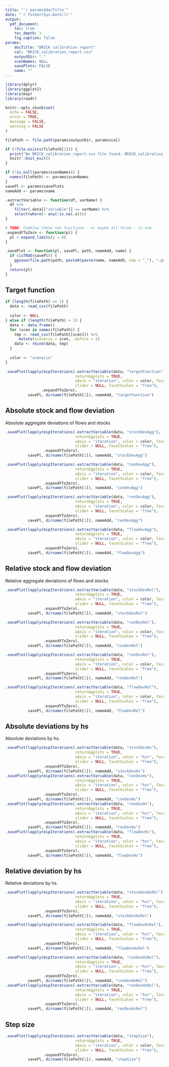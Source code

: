 ```yaml
---
title: "`r params$docTitle`"
date: "`r format(Sys.Date())`"
output:
  pdf_document:
    toc: true
    toc_depth: 3
    fig_caption: false
params:
    docTitle: "BRICK calibration report"
    cal: "BRICK_calibration_report.csv"
    outputDir: "."
    scenNames: NULL
    savePlots: FALSE
    name: ""
---
```


```r
library(dplyr)
library(ggplot2)
library(mip)
library(readr)

knitr::opts_chunk$set(
  echo = FALSE,
  error = TRUE,
  message = FALSE,
  warning = FALSE
)
```


```r
filePath <- file.path(params$outputDir, params$cal)

if (!file.exists(filePath[1])) {
  print("No BRICK_calibration_report.csv file found. BRICK_calibration_calibration.csv is normally produced during calibration runs.")
  knitr::knit_exit()
}

if (!is.null(params$scenNames)) {
  names(filePath) <- params$scenNames
}
savePl <- params$savePlots
nameAdd <- params$name

.extractVariable <- function(df, varName) {
  df %>%
    filter(.data[["variable"]] == varName) %>%
    select(where(~ any(!is.na(.x))))
}

# TODO: Combine these two functions - or maybe all three - in one
.expandYToZero <- function(pl) {
  pl + expand_limits(y = 0)
}

.savePlot <- function(pl, savePl, path, nameAdd, name) {
  if (isTRUE(savePl)) {
    ggsave(file.path(path, paste0(paste(name, nameAdd, sep = "_"), ".png")), pl)
  }
  return(pl)
}

```

## Target function

```r

if (length(filePath) == 1) {
  data <- read_csv(filePath)
  
  color <- NULL
} else if (length(filePath) > 1) {
  data <- data.frame()
  for (scen in names(filePath)) {
    tmp <- read_csv(filePath[[scen]]) %>%
      mutate(scenario = scen, .before = 1)
    data <- rbind(data, tmp)
  }
  
  color <- "scenario"
}

```

```r

.savePlot(lapply(mipIterations(.extractVariable(data, "targetFunction"),
                               returnGgplots = TRUE,
                               xAxis = "iteration", color = color, facets = c("typ", "loc"),
                               slider = NULL, facetScales = "free"),
                .expandYToZero),
          savePl, dirname(filePath[1]), nameAdd, "targetFunction")


```

## Absolute stock and flow deviation

Absolute aggregate deviations of flows and stocks

```r
.savePlot(lapply(mipIterations(.extractVariable(data, "stockDevAgg"),
                               returnGgplots = TRUE,
                               xAxis = "iteration", color = color, facets = c("typ", "loc"),
                               slider = NULL, facetScales = "free"),
                 .expandYToZero),
          savePl, dirname(filePath[1]), nameAdd, "stockDevAgg")

.savePlot(lapply(mipIterations(.extractVariable(data, "conDevAgg"),
                               returnGgplots = TRUE,
                               xAxis = "iteration", color = color, facets = c("typ", "loc"),
                               slider = NULL, facetScales = "free"),
                 .expandYToZero),
          savePl, dirname(filePath[1]), nameAdd, "conDevAgg")

.savePlot(lapply(mipIterations(.extractVariable(data, "renDevAgg"),
                               returnGgplots = TRUE,
                               xAxis = "iteration", color = color, facets = c("typ", "loc"),
                               slider = NULL, facetScales = "free"),
                 .expandYToZero),
          savePl, dirname(filePath[1]), nameAdd, "renDevAgg")

.savePlot(lapply(mipIterations(.extractVariable(data, "flowDevAgg"),
                               returnGgplots = TRUE,
                               xAxis = "iteration", color = color, facets = c("typ", "loc"),
                               slider = NULL, facetScales = "free"),
                 .expandYToZero),
          savePl, dirname(filePath[1]), nameAdd, "flowDevAgg")

```


## Relative stock and flow deviation

Relative aggregate deviations of flows and stocks

```r
.savePlot(lapply(mipIterations(.extractVariable(data, "stockDevRel"),
                               returnGgplots = TRUE,
                               xAxis = "iteration", color = color, facets = c("typ", "loc"),
                               slider = NULL, facetScales = "free"),
                 .expandYToZero),
          savePl, dirname(filePath[1]), nameAdd, "stockDevRel")

.savePlot(lapply(mipIterations(.extractVariable(data, "conDevRel"),
                               returnGgplots = TRUE,
                               xAxis = "iteration", color = color, facets = c("typ", "loc"),
                               slider = NULL, facetScales = "free"),
                 .expandYToZero),
          savePl, dirname(filePath[1]), nameAdd, "conDevRel")

.savePlot(lapply(mipIterations(.extractVariable(data, "renDevRel"),
                               returnGgplots = TRUE,
                               xAxis = "iteration", color = color, facets = c("typ", "loc"),
                               slider = NULL, facetScales = "free"),
                 .expandYToZero),
          savePl, dirname(filePath[1]), nameAdd, "renDevRel")

.savePlot(lapply(mipIterations(.extractVariable(data, "flowDevRel"),
                               returnGgplots = TRUE,
                               xAxis = "iteration", color = color, facets = c("typ", "loc"),
                               slider = NULL, facetScales = "free"),
                 .expandYToZero),
          savePl, dirname(filePath[1]), nameAdd, "flowDevRel")

```

## Absolute deviations by hs

Absolute deviations by hs.

```r
.savePlot(lapply(mipIterations(.extractVariable(data, "stockDevHs"),
                               returnGgplots = TRUE,
                               xAxis = "iteration", color = "hsr", facets = c("typ", "loc"),
                               slider = NULL, facetScales = "free"),
                 .expandYToZero),
          savePl, dirname(filePath[1]), nameAdd, "stockDevHs")
.savePlot(lapply(mipIterations(.extractVariable(data, "conDevHs"),
                               returnGgplots = TRUE,
                               xAxis = "iteration", color = "hsr", facets = c("typ", "loc"),
                               slider = NULL, facetScales = "free"),
                 .expandYToZero),
          savePl, dirname(filePath[1]), nameAdd, "conDevHs")
.savePlot(lapply(mipIterations(.extractVariable(data, "renDevHs"),
                               returnGgplots = TRUE,
                               xAxis = "iteration", color = "hsr", facets = c("typ", "loc"),
                               slider = NULL, facetScales = "free"),
                 .expandYToZero),
          savePl, dirname(filePath[1]), nameAdd, "renDevHs")
.savePlot(lapply(mipIterations(.extractVariable(data, "flowDevHs"),
                               returnGgplots = TRUE,
                               xAxis = "iteration", color = "hsr", facets = c("typ", "loc"),
                               slider = NULL, facetScales = "free"),
                 .expandYToZero),
          savePl, dirname(filePath[1]), nameAdd, "flowDevHs")
```

## Relative deviation by hs

Relative deviations by hs.

```r
.savePlot(lapply(mipIterations(.extractVariable(data, "stockDevHsRel"),
                               returnGgplots = TRUE,
                               xAxis = "iteration", color = "hsr", facets = c("typ", "loc"),
                               slider = NULL, facetScales = "free"),
                 .expandYToZero),
          savePl, dirname(filePath[1]), nameAdd, "stockDevHsRel")

.savePlot(lapply(mipIterations(.extractVariable(data, "flowDevHsRel"),
                               returnGgplots = TRUE,
                               xAxis = "iteration", color = "hsr", facets = c("typ", "loc"),
                               slider = NULL, facetScales = "free"),
                 .expandYToZero),
          savePl, dirname(filePath[1]), nameAdd, "flowDevHsRel")

.savePlot(lapply(mipIterations(.extractVariable(data, "conDevHsRel"),
                               returnGgplots = TRUE,
                               xAxis = "iteration", color = "hsr", facets = c("typ", "loc"),
                               slider = NULL, facetScales = "free"),
                 .expandYToZero),
          savePl, dirname(filePath[1]), nameAdd, "conDevHsRel")
.savePlot(lapply(mipIterations(.extractVariable(data, "renDevHsRel"),
                               returnGgplots = TRUE,
                               xAxis = "iteration", color = "hsr", facets = c("typ", "loc"),
                               slider = NULL, facetScales = "free"),
                 .expandYToZero),
          savePl, dirname(filePath[1]), nameAdd, "renDevHsRel")
```

## Step size

```r

.savePlot(lapply(mipIterations(.extractVariable(data, "stepSize"),
                               returnGgplots = TRUE,
                               xAxis = "iteration", color = color, facets = c("typ", "loc"),
                               slider = NULL, facetScales = "free"),
                 .expandYToZero),
          savePl, dirname(filePath[1]), nameAdd, "stepSize")

```


